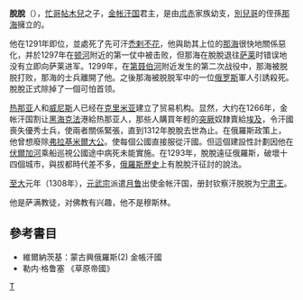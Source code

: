 '''脫脫'''（{{bd|13世纪|?|1312年|catIdx=T}}），[[忙哥帖木兒|忙哥帖木兒]]之子，[[金帳汗國|金帐汗国]]君主，是由[[朮赤|朮赤]]家族幼支，[[別兒哥|別兒哥]]的侄孫[[那海|那海]]擁立的。

他在1291年即位，並處死了先可汗[[禿剌不花|禿剌不花]]，他與助其上位的[[那海|那海]]很快地關係惡化，并於1297年在[[顿河|顿河]]附近的第一仗中被击败，但那海在脫脫退往[[萨莱|萨莱]]时错误地没有立即向萨莱进军。1299年，在[[第聂伯河|第聂伯河]]附近发生的第二次战役中，那海被脱脱打败，那海的士兵離開了他。之後那海被脱脱军中的一位[[俄罗斯|俄罗斯]]軍人引誘殺死。脫脫正式除掉了一個可怕首领。

[[热那亚|热那亚]]人和[[威尼斯|威尼斯]]人已经在[[克里米亚|克里米亚]]建立了贸易机构。显然，大约在1266年，金帐汗国割让[[黑海|黑海]][[克法|克法]]港給热那亚人，那些人購買年輕的[[突厥|突厥]]奴隸賣給[[埃及|埃及]]，令汗國喪失優秀士兵，使兩者關係緊張，直到1312年脫脫去世為止。在俄羅斯政策上，他曾想廢除[[弗拉基米爾大公|弗拉基米爾大公]]。使每個公國直接服從汗國。但這個建設性計劃因他在[[伏爾加河|伏爾加河]]乘船巡視公國途中病死未能實施。在1293年，脫脫遠征俄羅斯，破壞十四個城市，與拔都時代差不多，[[俄羅斯歷史|俄羅斯歷史]]上有脫脫汗征討的說法。

[[至大|至大]]元年（1308年），[[元武宗|元武宗]]派遣[[月鲁|月鲁]]出使金帐汗国，册封钦察汗脱脱为[[宁肃王|宁肃王]]。

他是萨满教徒，对佛教有兴趣，他不是穆斯林。

{{start box}}
{{s-before|[[禿剌不花|禿剌不花]]}}
{{s-title|[[金帐汗国|金帐汗国君主]]|1290年—1312年}}
{{s-after|[[月即别|月即别]]}}
{{end box}}

==參考書目==
*維爾納茨基：蒙古興俄羅斯(2) 金帳汗國
*勒内·格鲁塞 《草原帝國》

[[Category:白帐汗国君主|T]]